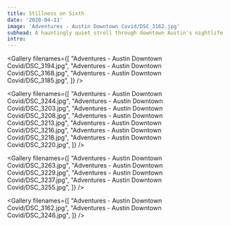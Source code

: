 ```yaml
---
title: Stillness on Sixth
date: '2020-04-11'
image: 'Adventures - Austin Downtown Covid/DSC_3162.jpg'
subhead: A hauntingly quiet stroll through downtown Austin's nightlife districts during the initial wave of Covid-19 shutdowns.
intro:
---
```


<Photo filename="Adventures - Austin Downtown Covid/DSC_3152.jpg" />

<Gallery filenames={[
  "Adventures - Austin Downtown Covid/DSC_3194.jpg",
  "Adventures - Austin Downtown Covid/DSC_3168.jpg",
  "Adventures - Austin Downtown Covid/DSC_3185.jpg",
]} />

<Photo filename="Adventures - Austin Downtown Covid/DSC_3172.jpg" />

<Photo filename="Adventures - Austin Downtown Covid/DSC_3178.jpg" />

<Gallery filenames={[
  "Adventures - Austin Downtown Covid/DSC_3244.jpg",
  "Adventures - Austin Downtown Covid/DSC_3203.jpg",
  "Adventures - Austin Downtown Covid/DSC_3208.jpg",
  "Adventures - Austin Downtown Covid/DSC_3213.jpg",
  "Adventures - Austin Downtown Covid/DSC_3216.jpg",
  "Adventures - Austin Downtown Covid/DSC_3218.jpg",
  "Adventures - Austin Downtown Covid/DSC_3220.jpg",
]} />

<Photo filename="Adventures - Austin Downtown Covid/DSC_3202.jpg" />

<Gallery filenames={[
  "Adventures - Austin Downtown Covid/DSC_3263.jpg",
  "Adventures - Austin Downtown Covid/DSC_3229.jpg",
  "Adventures - Austin Downtown Covid/DSC_3237.jpg",
  "Adventures - Austin Downtown Covid/DSC_3255.jpg",
]} />

<Gallery filenames={[
  "Adventures - Austin Downtown Covid/DSC_3162.jpg",
  "Adventures - Austin Downtown Covid/DSC_3246.jpg",
]} />
